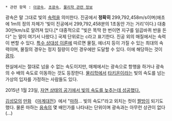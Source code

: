  * 관련 항목 : [[아광속]], [[초광속]], [[물리학 관련 정보]]

광속은 말 그대로 빛의 [[속력]]을 의미한다. 진공에서 '''정확히''' 299,792,458m/s이며(애초에 1m의 정의 자체가 '빛이 진공에서 299,792,458분의 1초동안 가는 거리'이다.) 대충 30만km/s로 알려져 있다.[* 대중적으로 "빛은 똑딱 한 번이면 지구를 일곱바퀴 반을 돈다" 는 말이 여기서 나왔다.] 국제 단위로는 c라고 표기한다. 진공 외의 매질에서는 속력이 변할 수 있다. [[특수 상대성 이론]]에 따르면 물질, 에너지 등이 가질 수 있는 최대의 속력이며, 물질의 경우는 정지 질량이 0인 경우에만 도달할 수 있다. 이에 해당하는 것이 [[광자]].

현실에서는 절대로 넘을 수 없는 속도이지만, 매체에서는 광속으로 항행을 하거나 광속의 수 배의 속도로 이동하는 것도 등장한다. [[물리학]]에서 [[타키온]]이라는 빛의 속도를 넘는 가상의 입자를 가정하는 사람들도 있다.

2015년 1월 23일, [http://www.hani.co.kr/arti/science/science_general/675099.html|영국에서 자연 상태의 공기에서 빛의 속도를 늦추는데 성공했다.]

[[김성모]]의 [[만화]] 《[[마계대전]]》에서 "[[마하]]… 빛의 속도!"라고 외치는 컷이 [[짤방]]이 되기도 했다. 물론 마하는 [[음속]]의 몇 배인가를 나타내는 단위이며 광속과는 아무런 상관이 없다(...)
